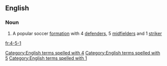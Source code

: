 ==English==

===Noun===
{{en-noun|-}}

# {{label|en|football}} A popular soccer [[formation]] with 4 [[defender]]s, 5 [[midfielder]]s and 1 [[striker]]

[[Category:English terms spelled with 4]]
[[Category:English terms spelled with 5]]
[[Category:English terms spelled with 1]]
[[fr:4-5-1]]